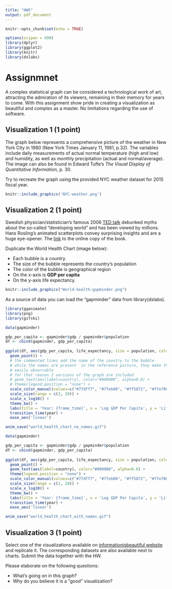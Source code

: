```yaml
---
title: "HW5"
output: pdf_document
---
```


```r
knitr::opts_chunk$set(echo = TRUE)
```

```r
options(scipen = 999)
library(dplyr)
library(ggplot2)
library(knitr)
library(dslabs)
```

# Assignmnet

A complex statistical graph can be considered a technological work of art, attracting the admiration of its viewers, remaining in their memory for years to come. With this assignment show pride in creating a visualization as beautiful and complex as a master. No limitations regarding the use of software.


## Visualization 1 (1 point)

The graph below represents a comprehensive picture of the weather in New York City in 1980 (New York Times January 11, 1981, p.32). The variables include daily measurements of actual normal temperature (high and low) and humidity, as well as monthly precipitation (actual and normal/average). The image can also be found in Edward Tufte's *The Visual Display of Quantitative Information*, p. 30.

Try to recreate the graph using the provided NYC weather dataset for 2015 fiscal year.

```r
knitr::include_graphics('NYC-weather.png')
```



## Visualization 2 (1 point)

Swedish physician/statistician's famous 2006 [TED talk](https://www.ted.com/talks/hans_rosling_the_best_stats_you_ve_ever_seen) debunked myths about the so-called “developing world” and has been viewed by millions. Hans Rosling's animated scatterplots convey surprising insights and are a huge eye-opener. The [link](http://ak.sbmu.ac.ir/uploads/Fact_Fullness_Hans_Rosling.pdf) to the online copy of the book.

Duplicate the World Health Chart (image below):

- Each bubble is a country. 
- The size of the bubble represents the country’s population
- The color of the bubble is geographical region
- On the x-axis is **GDP per capita**
- On the y-axis life expectancy. 

```r
knitr::include_graphics("World-health-gapminder.png")
```

As a source of data you can load the "gapminder" data from library(dslabs).

```r
library(gganimate)
library(png)
library(gifski)
```

```r
data(gapminder)

gdp_per_capita <- gapminder$gdp / gapminder$population
df <- cbind(gapminder, gdp_per_capita)
 
ggplot(df, aes(gdp_per_capita, life_expectancy, size = population, color = continent)) +
  geom_point() +
  # the commented lines add the name of the country to the bubble
  # while the names are present  in the reference picture, they make the graph not
  # easily observable
  # for that reason 2 versions of the graph are included
  # geom_text(aes(label=country), color="#000000", alpha=0.6) +
  # theme(legend.position = "none") +
  scale_color_manual(values=c("#77dff7", "#7feb00", "#ff5872", "#ffe700", "#ff5872")) +
  scale_size(range = c(2, 20)) +
  scale_x_log10() +
  theme_bw() +
  labs(title = 'Year: {frame_time}', x = 'Log GDP Per Capita', y = 'Life Expectancy') +
  transition_time(year) +
  ease_aes('linear')

anim_save("world_health_chart_no_names.gif")
```

```r
data(gapminder)

gdp_per_capita <- gapminder$gdp / gapminder$population
df <- cbind(gapminder, gdp_per_capita)
 
ggplot(df, aes(gdp_per_capita, life_expectancy, size = population, color = continent)) +
  geom_point() +
  geom_text(aes(label=country), color="#000000", alpha=0.6) +
  theme(legend.position = "none") +
  scale_color_manual(values=c("#77dff7", "#7feb00", "#ff5872", "#ffe700", "#ff5872")) +
  scale_size(range = c(2, 20)) +
  scale_x_log10() +
  theme_bw() +
  labs(title = 'Year: {frame_time}', x = 'Log GDP Per Capita', y = 'Life Expectancy') +
  transition_time(year) +
  ease_aes('linear')

anim_save("world_health_chart_with_names.gif")
```

## Visualization 3 (1 point)

Select one of the visualizations available on [informationisbeautiful website](https://informationisbeautiful.net/data/) and replicate it. 
The corresponding datasets are also available next to charts. Submit the data together with the HW.

Please elaborate on the following questions:

- What’s going on in this graph?
- Why do you believe it is a "good" visualization?

